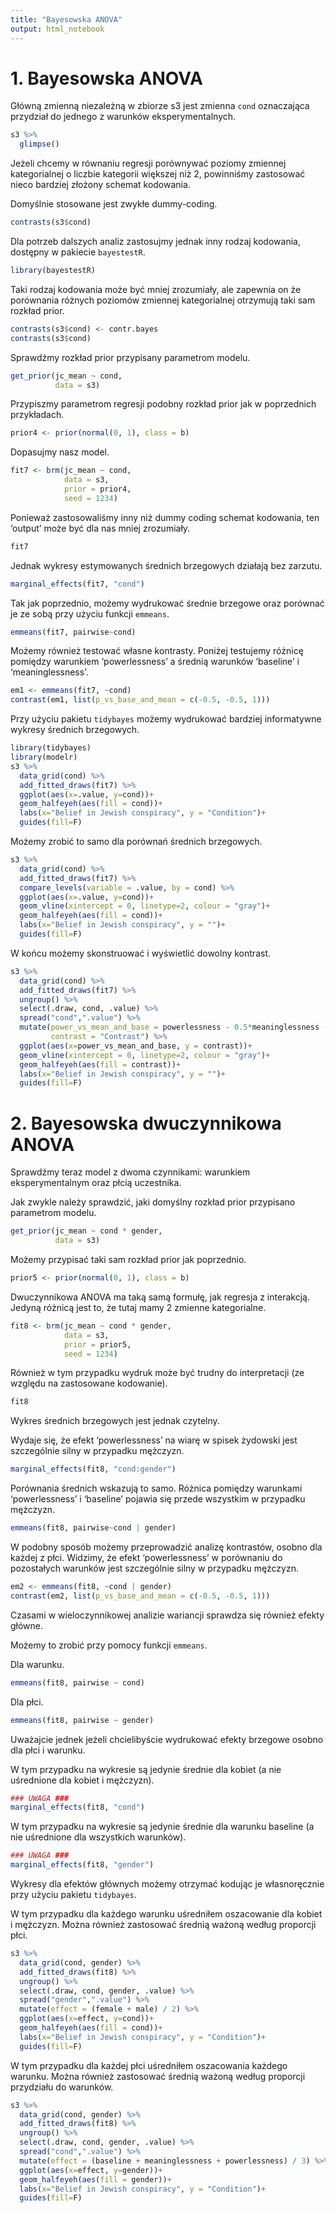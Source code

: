 ```yaml
---
title: "Bayesowska ANOVA"
output: html_notebook
---
```


# 1. Bayesowska ANOVA

Główną zmienną niezależną w zbiorze s3 jest zmienna `cond` oznaczająca przydział do jednego z warunków eksperymentalnych.

```r
s3 %>% 
  glimpse()
```

Jeżeli chcemy w równaniu regresji porównywać poziomy zmiennej kategorialnej o liczbie kategorii większej niż 2, powinniśmy zastosować nieco bardziej złożony schemat kodowania.

Domyślnie stosowane jest zwykłe dummy-coding.

```r
contrasts(s3$cond)
```

Dla potrzeb dalszych analiz zastosujmy jednak inny rodzaj kodowania, dostępny w pakiecie `bayestestR`.

```r
library(bayestestR)
```

Taki rodzaj kodowania może być mniej zrozumiały, ale zapewnia on że porównania różnych poziomów zmiennej kategorialnej otrzymują taki sam rozkład prior.

```r
contrasts(s3$cond) <- contr.bayes
contrasts(s3$cond)
```

Sprawdźmy rozkład prior przypisany parametrom modelu.

```r
get_prior(jc_mean ~ cond,
          data = s3)
```

Przypiszmy parametrom regresji podobny rozkład prior jak w poprzednich przykładach.

```r
prior4 <- prior(normal(0, 1), class = b)
```

Dopasujmy nasz model.

```r
fit7 <- brm(jc_mean ~ cond,
            data = s3,
            prior = prior4,
            seed = 1234)
```

Ponieważ zastosowaliśmy inny niż dummy coding schemat kodowania, ten 'output' może być dla nas mniej zrozumiały.

```r
fit7
```

Jednak wykresy estymowanych średnich brzegowych działają bez zarzutu.

```r
marginal_effects(fit7, "cond")
```

Tak jak poprzednio, możemy wydrukować średnie brzegowe oraz porównać je ze sobą przy użyciu funkcji `emmeans`.
```r
emmeans(fit7, pairwise~cond)
```

Możemy również testować własne kontrasty. Poniżej testujemy różnicę pomiędzy warunkiem 'powerlessness' a średnią warunków 'baseline' i 'meaninglessness'.
```r
em1 <- emmeans(fit7, ~cond)
contrast(em1, list(p_vs_base_and_mean = c(-0.5, -0.5, 1)))
```

Przy użyciu pakietu `tidybayes` możemy wydrukować bardziej informatywne wykresy średnich brzegowych.

```r
library(tidybayes)
library(modelr)
s3 %>% 
  data_grid(cond) %>% 
  add_fitted_draws(fit7) %>% 
  ggplot(aes(x=.value, y=cond))+
  geom_halfeyeh(aes(fill = cond))+
  labs(x="Belief in Jewish conspiracy", y = "Condition")+
  guides(fill=F)
```

Możemy zrobić to samo dla porównań średnich brzegowych.

```r
s3 %>% 
  data_grid(cond) %>% 
  add_fitted_draws(fit7) %>% 
  compare_levels(variable = .value, by = cond) %>%
  ggplot(aes(x=.value, y=cond))+
  geom_vline(xintercept = 0, linetype=2, colour = "gray")+
  geom_halfeyeh(aes(fill = cond))+
  labs(x="Belief in Jewish conspiracy", y = "")+
  guides(fill=F)
```

W końcu możemy skonstruować i wyświetlić dowolny kontrast. 
```r
s3 %>% 
  data_grid(cond) %>% 
  add_fitted_draws(fit7) %>% 
  ungroup() %>% 
  select(.draw, cond, .value) %>% 
  spread("cond",".value") %>% 
  mutate(power_vs_mean_and_base = powerlessness - 0.5*meaninglessness - 0.5*baseline,
         contrast = "Contrast") %>% 
  ggplot(aes(x=power_vs_mean_and_base, y = contrast))+
  geom_vline(xintercept = 0, linetype=2, colour = "gray")+
  geom_halfeyeh(aes(fill = contrast))+
  labs(x="Belief in Jewish conspiracy", y = "")+
  guides(fill=F)
```

# 2. Bayesowska dwuczynnikowa ANOVA

Sprawdźmy teraz model z dwoma czynnikami: warunkiem eksperymentalnym oraz płcią uczestnika.


Jak zwykle należy sprawdzić, jaki domyślny rozkład prior przypisano parametrom modelu.
```r
get_prior(jc_mean ~ cond * gender,
          data = s3)
```

Możemy przypisać taki sam rozkład prior jak poprzednio.
```r
prior5 <- prior(normal(0, 1), class = b)
```

Dwuczynnikowa ANOVA ma taką samą formułę, jak regresja z interakcją. Jedyną różnicą jest to, że tutaj mamy 2 zmienne kategorialne.
```r
fit8 <- brm(jc_mean ~ cond * gender,
            data = s3,
            prior = prior5,
            seed = 1234)
```

Również w tym przypadku wydruk może być trudny do interpretacji (ze względu na zastosowane kodowanie).
```r
fit8
```

Wykres średnich brzegowych jest jednak czytelny.

Wydaje się, że efekt 'powerlessness' na wiarę w spisek żydowski jest szczególnie silny w przypadku mężczyzn.
```r
marginal_effects(fit8, "cond:gender")
```

Porównania średnich wskazują to samo. Różnica pomiędzy warunkami 'powerlessness' i 'baseline' pojawia się przede wszystkim w przypadku mężczyzn.
```r
emmeans(fit8, pairwise~cond | gender)
```

W podobny sposób możemy przeprowadzić analizę kontrastów, osobno dla każdej z płci.
Widzimy, że efekt 'powerlessness' w porównaniu do pozostałych warunków jest szczególnie silny w przypadku mężczyzn.
```r
em2 <- emmeans(fit8, ~cond | gender)
contrast(em2, list(p_vs_base_and_mean = c(-0.5, -0.5, 1)))
```

Czasami w wieloczynnikowej analizie wariancji sprawdza się również efekty główne.

Możemy to zrobić przy pomocy funkcji `emmeans`.

Dla warunku.
```r
emmeans(fit8, pairwise ~ cond)
```

Dla płci.
```r
emmeans(fit8, pairwise ~ gender)
```

Uważajcie jednek jeżeli chcielibyście wydrukować efekty brzegowe osobno dla płci i warunku.

W tym przypadku na wykresie są jedynie średnie dla kobiet (a nie uśrednione dla kobiet i mężczyzn).
```r
### UWAGA ###
marginal_effects(fit8, "cond")
```

W tym przypadku na wykresie są jedynie średnie dla warunku baseline (a nie uśrednione dla wszystkich warunków).
```r
### UWAGA ###
marginal_effects(fit8, "gender")
```

Wykresy dla efektów głównych możemy otrzymać kodując je własnoręcznie przy użyciu pakietu `tidybayes`. 

W tym przypadku dla każdego warunku uśredniłem oszacowanie dla kobiet i mężczyzn.
Można również zastosować średnią ważoną według proporcji płci.
```r
s3 %>% 
  data_grid(cond, gender) %>% 
  add_fitted_draws(fit8) %>% 
  ungroup() %>% 
  select(.draw, cond, gender, .value) %>%
  spread("gender",".value") %>%
  mutate(effect = (female + male) / 2) %>% 
  ggplot(aes(x=effect, y=cond))+
  geom_halfeyeh(aes(fill = cond))+
  labs(x="Belief in Jewish conspiracy", y = "Condition")+
  guides(fill=F)
```


W tym przypadku dla każdej płci uśredniłem oszacowania każdego warunku.
Można również zastosować średnią ważoną według proporcji przydziału do warunków.

```r
s3 %>% 
  data_grid(cond, gender) %>% 
  add_fitted_draws(fit8) %>% 
  ungroup() %>% 
  select(.draw, cond, gender, .value) %>%
  spread("cond",".value") %>%
  mutate(effect = (baseline + meaninglessness + powerlessness) / 3) %>% 
  ggplot(aes(x=effect, y=gender))+
  geom_halfeyeh(aes(fill = gender))+
  labs(x="Belief in Jewish conspiracy", y = "Condition")+
  guides(fill=F)
```
